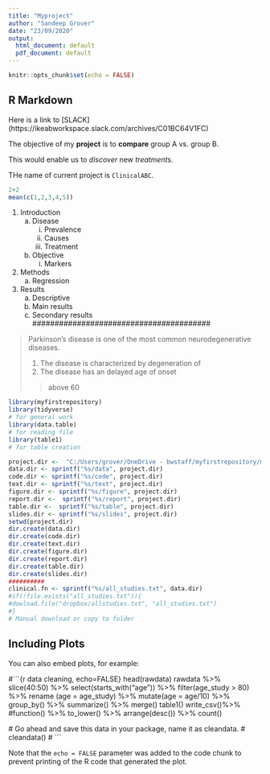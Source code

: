 ```yaml
---
title: "Myproject"
author: "Sandeep Grover"
date: "23/09/2020"
output:
  html_document: default
  pdf_document: default
---
```


```r
knitr::opts_chunk$set(echo = FALSE)
```

## R Markdown

Here is a link to [SLACK] (https://ikeabworkspace.slack.com/archives/C01BC64V1FC)

The objective of my **project** is to __compare__ group A vs. group B.

This would enable us to *discover* new _treatments_.

THe name of current project is `ClinicalABC`.



```r
2+2
mean(c(1,2,3,4,5))


```
#########################################
1. Introduction
    a. Disease
        i. Prevalence
        ii. Causes
        iii. Treatment
    b. Objective
        i. Markers
2. Methods
    a. Regression
3. Results
    a. Descriptive 
    b. Main results
    c. Secondary results
########################################
    
> Parkinson's disease is one of the most 
> common neurodegenerative diseases.
>
> 1. The disease is characterized by degeneration of
> 2. The disease has an delayed age of onset
>
> > above 60

#######################################
```r
library(myfirstrepository)
library(tidyverse)
# for general work
library(data.table)
# for reading file
library(table1)
# for table creation
```



```r
project.dir <-  "C:/Users/grover/OneDrive - bwstaff/myfirstrepository/myfirstrepository"
data.dir <- sprintf("%s/data", project.dir)
code.dir <- sprintf("%s/code", project.dir)
text.dir <- sprintf("%s/text", project.dir)
figure.dir <- sprintf("%s/figure", project.dir)
report.dir <-  sprintf("%s/report", project.dir)
table.dir <-  sprintf("%s/table", project.dir)
slides.dir <- sprintf("%s/slides", project.dir)
setwd(project.dir)
dir.create(data.dir)
dir.create(code.dir)
dir.create(text.dir)
dir.create(figure.dir)
dir.create(report.dir)
dir.create(table.dir)
dir.create(slides.dir)
##########
clinical.fn <- sprintf("%s/all_studies.txt", data.dir)
#if(!file.exists("all_studies.txt")){
#dowload.file("dropbox/allstudies.txt", "all_studies.txt")
#}
# Manual download or copy to folder
```

## Including Plots

You can also embed plots, for example:

#```{r data cleaning, echo=FALSE}
head(rawdata)
rawdata %>%  slice(40:50) %>% 
  select(starts_with("age")) %>% 
  filter(age_study > 80) %>% 
  rename (age = age_study) %>% 
  mutate(age = age/10) %>% 
  group_by() %>% summarize() %>%
  merge()
  table1()
  write_csv()%>%
  #function() %>%
  to_lower() %>%
  arrange(desc()) %>%
  count()
  
  # Go ahead and save this data in your package, name it as cleandata.
  # cleandata()
  # 
```

Note that the `echo = FALSE` parameter was added to the code chunk to prevent printing of the R code that generated the plot.
